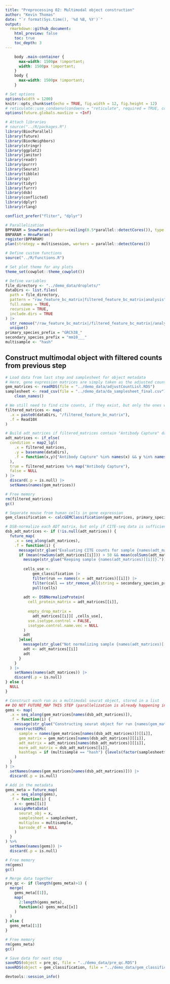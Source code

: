 ```yaml
---
title: "Preprocessing 02: Multimodal object construction"
author: "Kevin Thomas"
date: "`r format(Sys.time(), '%d %B, %Y')`"
output:
  rmarkdown::github_document:
    html_preview: false
    toc: true
    toc_depth: 3
---
```


```css
    body .main-container {
      max-width: 1500px !important;
      width: 1500px !important;
    }
    body {
      max-width: 1500px !important;
    }
```

```r
# Set options
options(width = 1200)
knitr::opts_chunk$set(echo = TRUE, fig.width = 12, fig.height = 12)
# reticulate::use_condaenv(condaenv = "reticulate", required = TRUE, conda = "~/conda/bin/conda")
options(future.globals.maxSize = +Inf)

# Attach libraries
# source("../R/packages.R")
library(BiocParallel)
library(future)
library(BiocNeighbors)
library(stringr)
library(ggplot2)
library(janitor)
library(readr)
library(purrr)
library(Seurat)
library(tibble)
library(sp)
library(tidyr)
library(furrr)
library(dsb)
library(conflicted)
library(dplyr)
library(rlang)

conflict_prefer("fliter", "dplyr")

# Parallelization
BPPARAM = SnowParam(workers=ceiling(0.5*parallel::detectCores()), type = "SOCK")
BNPARAM = HnswParam()
register(BPPARAM)
plan(strategy = multisession, workers = parallel::detectCores())

# Define custom functions
source("../R/functions.R")

# Set plot theme for any plots
theme_set(cowplot::theme_cowplot())

# Define variables
file_directory <- "../demo_data/droplets/"
dataDirs <- list.files(
  path = file_directory,
  pattern = "raw_feature_bc_matrix|filtered_feature_bc_matrix|analysis",
  full.names = TRUE,
  recursive = TRUE,
  include.dirs = TRUE
) |> 
  str_remove("/raw_feature_bc_matrix|/filtered_feature_bc_matrix|/analysis") %>%
  unique()
primary_species_prefix = "GRCh38_"
secondary_species_prefix = "mm10___"
multisample <- "hash"
```

## Construct multimodal object with filtered counts from previous step

```r
# Load data from last step and samplesheet for object metadata
# Here, gene expression matrices are simply taken as the adjusted counts output of the SoupX analysis
gem_matrices <- readRDS(file = "../demo_data/adjustCountList.RDS")
samplesheet <- read_csv(file = "../demo_data/da_samplesheet_final.csv") |> 
    clean_names()
```

```r
# We still need to find cite counts, if they exist, but only the ones we've carried through to this point
filtered_matrices <- map(
  .x = paste0(dataDirs, "/filtered_feature_bc_matrix"),
  .f = Read10X
)

# Build adt_matrices if filtered_matrices contain "Antibody Capture" data and the sample is included in gem_matrices
adt_matrices <- if_else(
  condition = map2_lgl(
    .x = filtered_matrices,
    .y = basename(dataDirs),
    .f = function(x,y){"Antibody Capture" %in% names(x) && y %in% names(gem_matrices)}
  ),
  true = filtered_matrices %>% map("Antibody Capture"),
  false = NULL
) |>
  discard(.p = is.null) |> 
  setNames(names(gem_matrices))

# Free memory
rm(filtered_matrices)
gc()
```

```r
# Separate mouse from human cells in gene expression
gem_classification <- calcGEMClassification(gem_matrices, primary_species_prefix, secondary_species_prefix)
```

```r
# DSB-normalize each ADT matrix, but only if CITE-seq data is sufficient
dsb_adt_matrices <- if (!is.null(adt_matrices)) {
  future_map(
    .x = seq_along(adt_matrices),
    .f = function(i) {
      message(str_glue("Evaluating CITE counts for sample {names(adt_matrices)[[i]]} of {length(adt_matrices)}."))
      if (mean(rowSums(adt_matrices[[i]])) > 50 && mean(colSums(adt_matrices[[i]])) > 10) {
        message(str_glue("Keeping sample {names(adt_matrices)[[i]]}."))
        
        cells_use <- 
            gem_classification |> 
            filter(run == names(x = adt_matrices)[[i]]) |>
            filter(call == str_remove_all(string = secondary_species_prefix, pattern = "_")) |> 
            pull(cells)
        
        adt <- DSBNormalizeProtein(
          cell_protein_matrix = adt_matrices[[i]],
          
          empty_drop_matrix =
            adt_matrices[[i]][ ,cells_use], 
          use.isotype.control = FALSE,
          isotype.control.name.vec = NULL
        )
        adt
      }else{
        message(str_glue("Not normalizing sample {names(adt_matrices)[[i]]}. CITE data insufficient."))
        adt <- adt_matrices[[i]]
        adt
      }
    }
  ) |> 
    setNames(names(adt_matrices)) |> 
    discard(.p = is.null)
} else {
  NULL
}
```

```r
# Construct each run as a multimodal seurat object, stored in a list
## DO NOT FUTURE_MAP THIS STEP (parallelization is already happening in the `constructGEMs` function)
gems <- map(
  .x = seq_along(gem_matrices[names(dsb_adt_matrices)]),
  .f = function(i) {
    message(str_glue("Constructing seurat object for run {names(gem_matrices[names(dsb_adt_matrices)])[[i]]}"))
    constructGEMs(
      sample = names(gem_matrices[names(dsb_adt_matrices)])[[i]],
      gem_matrix = gem_matrices[names(dsb_adt_matrices)][[i]],
      adt_matrix = adt_matrices[names(dsb_adt_matrices)][[i]],
      norm_adt_matrix = dsb_adt_matrices[[i]],
      hashtags = if (multisample == "hash") {levels(factor(samplesheet$hashtag))} else {FALSE}
    )
  }
) |> 
  setNames(names(gem_matrices[names(dsb_adt_matrices)])) |> 
  discard(.p = is.null)
```

```r
# Add in the metadata
gems_meta = future_map(
  .x = seq_along(gems),
  .f = function(i) {
    x <- gems[[i]]
    assignMetaData(
      seurat_obj = x,
      samplesheet = samplesheet,
      multiplex = multisample,
      barcode_df = NULL
    )
  }
) %>%
  setName(names(gems)) |>
  discard(.p = is.null)

# Free memory
rm(gems)
gc()
```

```r
# Merge data together
pre_qc <- if (length(gems_meta)>1) {
  merge(
    gems_meta[[1]],
    map(
      2:length(gems_meta),
      function(x) gems_meta[[x]]
    )
  )
} else {
  gems_meta[[1]]
}

# Free memory
rm(gems_meta)
gc()
```

```r
# Save data for next step
saveRDS(object = pre_qc, file = "../demo_data/pre_qc.RDS")
saveRDS(object = gem_classification, file = "../demo_data/gem_classification.RDS")
```

```r
devtools::session_info()
```
